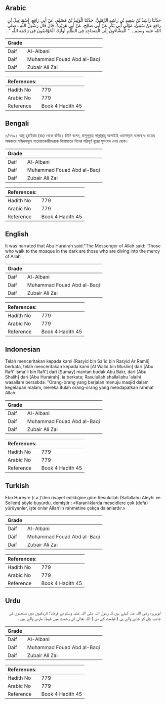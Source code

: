 ## Arabic


<div dir="rtl" lang="ar" style={{fontSize:'larger',backgroundColor:'#f8f9fa',padding:20}}>
حَدَّثَنَا رَاشِدُ بْنُ سَعِيدِ بْنِ رَاشِدٍ الرَّمْلِيُّ، حَدَّثَنَا الْوَلِيدُ بْنُ مُسْلِمٍ، عَنْ أَبِي رَافِعٍ، إِسْمَاعِيلَ بْنِ رَافِعٍ عَنْ سُمَىٍّ، مَوْلَى أَبِي بَكْرٍ عَنْ أَبِي صَالِحٍ، عَنْ أَبِي هُرَيْرَةَ، قَالَ قَالَ رَسُولُ اللَّهِ ـ صلى الله عليه وسلم ـ ‏ "‏ الْمَشَّاءُونَ إِلَى الْمَسَاجِدِ فِي الظُّلَمِ أُولَئِكَ الْخَوَّاضُونَ فِي رَحْمَةِ اللَّهِ ‏"‏ ‏.‏
</div>
<div style={{backgroundColor:'#f8f9fa',padding:20, marginBottom: 10}}><table> <thead> <tr> <th>Grade</th> <th></th> </tr> </thead> <tbody> <tr><td>Daif</td><td>Al-Albani</td></tr><tr><td>Daif</td><td>Muhammad Fouad Abd al-Baqi</td></tr><tr><td>Daif</td><td>Zubair Ali Zai</td></tr></tbody></table><table> <thead> <tr> <th>References:</th> <th></th> </tr> </thead> <tbody><tr><td>Hadith No</td><td>779</td></tr><tr><td>Arabic No</td><td>779</td></tr><tr><td>Reference</td><td>Book 4 Hadith 45</td></tr></tbody></table></div>

## Bengali


<div dir="ltr" lang="bn" style={{fontSize:'larger',backgroundColor:'#f8f9fa',padding:20}}>
৬/৭৭৯। আবূ হুরাইরাহ (রাঃ) থেকে বর্ণিত। তিনি বলেন, রাসূলুল্লাহ সাল্লাল্লাহু আলাইহি ওয়াসাল্লাম বলেছেনঃ রাতের অন্ধকারে মজিদসমূহে যাতায়াতকারীদেরকে কিয়ামতের দিনের পরিপূর্ণ নূরের সুসংবাদ দেয়া হোক।
</div>
<div style={{backgroundColor:'#f8f9fa',padding:20, marginBottom: 10}}><table> <thead> <tr> <th>Grade</th> <th></th> </tr> </thead> <tbody> <tr><td>Daif</td><td>Al-Albani</td></tr><tr><td>Daif</td><td>Muhammad Fouad Abd al-Baqi</td></tr><tr><td>Daif</td><td>Zubair Ali Zai</td></tr></tbody></table><table> <thead> <tr> <th>References:</th> <th></th> </tr> </thead> <tbody><tr><td>Hadith No</td><td>779</td></tr><tr><td>Arabic No</td><td>779</td></tr><tr><td>Reference</td><td>Book 4 Hadith 45</td></tr></tbody></table></div>

## English


<div dir="ltr" lang="en" style={{fontSize:'larger',backgroundColor:'#f8f9fa',padding:20}}>
It was narrated that Abu Hurairah said:"The Messenger of Allah said: 'Those who walk to the mosque in the dark are those who are diving into the mercy of Allah
</div>
<div style={{backgroundColor:'#f8f9fa',padding:20, marginBottom: 10}}><table> <thead> <tr> <th>Grade</th> <th></th> </tr> </thead> <tbody> <tr><td>Daif</td><td>Al-Albani</td></tr><tr><td>Daif</td><td>Muhammad Fouad Abd al-Baqi</td></tr><tr><td>Daif</td><td>Zubair Ali Zai</td></tr></tbody></table><table> <thead> <tr> <th>References:</th> <th></th> </tr> </thead> <tbody><tr><td>Hadith No</td><td>779</td></tr><tr><td>Arabic No</td><td>779</td></tr><tr><td>Reference</td><td>Book 4 Hadith 45</td></tr></tbody></table></div>

## Indonesian


<div dir="ltr" lang="id" style={{fontSize:'larger',backgroundColor:'#f8f9fa',padding:20}}>
Telah menceritakan kepada kami [Rasyid bin Sa'id bin Rasyid Ar Ramli] berkata, telah menceritakan kepada kami [Al Walid bin Muslim] dari [Abu Rafi' Isma'il bin Rafi'] dari [Sumay] mantan budak Abu Bakr, dari [Abu Shalih] dari [Abu Hurairah], ia berkata; Rasulullah shallallahu 'alaihi wasallam bersabda: "Orang-orang yang berjalan menuju masjid dalam kegelapan malam, mereka itulah orang-orang yang mendapatkan rahmat Allah
</div>
<div style={{backgroundColor:'#f8f9fa',padding:20, marginBottom: 10}}><table> <thead> <tr> <th>Grade</th> <th></th> </tr> </thead> <tbody> <tr><td>Daif</td><td>Al-Albani</td></tr><tr><td>Daif</td><td>Muhammad Fouad Abd al-Baqi</td></tr><tr><td>Daif</td><td>Zubair Ali Zai</td></tr></tbody></table><table> <thead> <tr> <th>References:</th> <th></th> </tr> </thead> <tbody><tr><td>Hadith No</td><td>779</td></tr><tr><td>Arabic No</td><td>779</td></tr><tr><td>Reference</td><td>Book 4 Hadith 45</td></tr></tbody></table></div>

## Turkish


<div dir="ltr" lang="tr" style={{fontSize:'larger',backgroundColor:'#f8f9fa',padding:20}}>
Ebu Hureyre (r.a.)'den rivayet edildiğine göre Resulullah (Sallallahu Aleyhi ve Sellem) şöyle buyurdu, demiştir : «Karanlıklarda mescidlere çok (defa) yürüyenler, işte onlar Allah'ın rahmetine çokça dalanlardır.»
</div>
<div style={{backgroundColor:'#f8f9fa',padding:20, marginBottom: 10}}><table> <thead> <tr> <th>Grade</th> <th></th> </tr> </thead> <tbody> <tr><td>Daif</td><td>Al-Albani</td></tr><tr><td>Daif</td><td>Muhammad Fouad Abd al-Baqi</td></tr><tr><td>Daif</td><td>Zubair Ali Zai</td></tr></tbody></table><table> <thead> <tr> <th>References:</th> <th></th> </tr> </thead> <tbody><tr><td>Hadith No</td><td>779</td></tr><tr><td>Arabic No</td><td>779</td></tr><tr><td>Reference</td><td>Book 4 Hadith 45</td></tr></tbody></table></div>

## Urdu


<div dir="rtl" lang="ur" style={{fontSize:'larger',backgroundColor:'#f8f9fa',padding:20}}>
ابوہریرہ رضی اللہ عنہ کہتے ہیں کہ رسول اللہ صلی اللہ علیہ وسلم نے فرمایا: تاریکیوں میں مسجدوں کی جانب چل کر جانے والے ہی ( قیامت کے دن ) اللہ تعالیٰ کی رحمت میں غوطہٰ مارنے والے ہیں ۔
</div>
<div style={{backgroundColor:'#f8f9fa',padding:20, marginBottom: 10}}><table> <thead> <tr> <th>Grade</th> <th></th> </tr> </thead> <tbody> <tr><td>Daif</td><td>Al-Albani</td></tr><tr><td>Daif</td><td>Muhammad Fouad Abd al-Baqi</td></tr><tr><td>Daif</td><td>Zubair Ali Zai</td></tr></tbody></table><table> <thead> <tr> <th>References:</th> <th></th> </tr> </thead> <tbody><tr><td>Hadith No</td><td>779</td></tr><tr><td>Arabic No</td><td>779</td></tr><tr><td>Reference</td><td>Book 4 Hadith 45</td></tr></tbody></table></div>